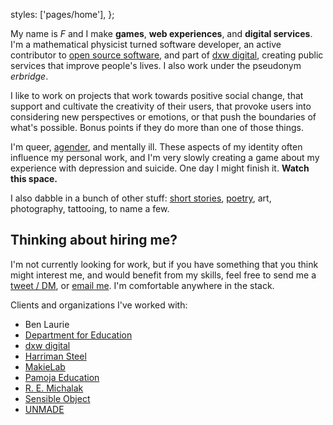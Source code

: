 

  styles: ['pages/home'],
};

<p>
  <ViewableImage
    className={classnames('Headshot', 'MarkdownPage__image')}
    src="https://www.gravatar.com/avatar/904272fae938125a9ea3b545057838e9?s=240"
    alt="Headshot"
  />
</p>

My name is _F_ and I make **games**, **web experiences**, and **digital
services**. I'm a mathematical physicist turned software developer, an active
contributor to [open source software](https://github.com/erbridge), and part of
[dxw digital](https://www.dxw.com/), creating public services that improve
people's lives. I also work under the pseudonym _erbridge_.

I like to work on projects that work towards positive social change, that
support and cultivate the creativity of their users, that provoke users into
considering new perspectives or emotions, or that push the boundaries of what's
possible. Bonus points if they do more than one of those things.

I'm queer, [agender](https://pronoun.is/they/.../themself), and mentally ill.
These aspects of my identity often influence my personal work, and I'm very
slowly creating a game about my experience with depression and suicide. One day
I might finish it. **Watch this space.**

I also dabble in a bunch of other stuff: [short stories](/fiction),
[poetry](/fiction), art, photography, tattooing, to name a few.

## Thinking about hiring me?

I'm not currently looking for work, but if you have something that you think
might interest me, and would benefit from my skills, feel free to send me a
[tweet / DM](https://twitter.com/erbridge), or
[email me](mailto:hello@erbridge.co.uk). I'm comfortable anywhere in the stack.

Clients and organizations I've worked with:

- Ben Laurie
- [Department for Education](https://www.gov.uk/government/organisations/department-for-education)
- [dxw digital](https://www.dxw.com/)
- [Harriman Steel](http://www.harrimansteel.com/)
- [MakieLab](https://mymakie.com/)
- [Pamoja Education](https://www.pamojaeducation.com/)
- [R. E. Michalak](https://remichalak.com/)
- [Sensible Object](http://sensibleobject.com/)
- [UNMADE](https://unmade.com/)
